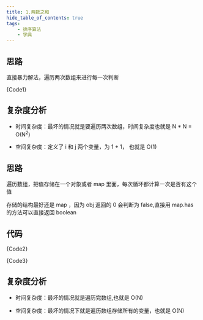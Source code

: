 ```yaml
---
title: 1.两数之和
hide_table_of_contents: true
tags:
    - 排序算法
    - 字典
---
```



<Tabs>
<TabItem value="1" label="暴力排序" default>

## 思路

直接暴力解法，遍历两次数组来进行每一次判断

<CodeBlock language="ts">{Code1}</CodeBlock>

## 复杂度分析

-   时间复杂度：最坏的情况就是要遍历两次数组，时间复杂度也就是 N \* N = O(N<sup>2</sup>)

-   空间复杂度：定义了 i 和 j 两个变量，为 1 + 1， 也就是 O(1)

</TabItem>

<TabItem value="2" label="字典解法">

## 思路

遍历数组，把值存储在一个对象或者 map 里面，每次循环都计算一次是否有这个值

存储的结构最好还是 map ，因为 obj 返回的 0 会判断为 false,直接用 map.has 的方法可以直接返回 boolean

## 代码

<CodeBlock language="ts">{Code2}</CodeBlock>

<CodeBlock language="ts">{Code3}</CodeBlock>

## 复杂度分析

-   时间复杂度：最坏的情况就是遍历完数组,也就是 O(N)

-   空间复杂度：最坏的情况下就是遍历数组存储所有的变量，也就是 O(N)

</TabItem>
</Tabs>
